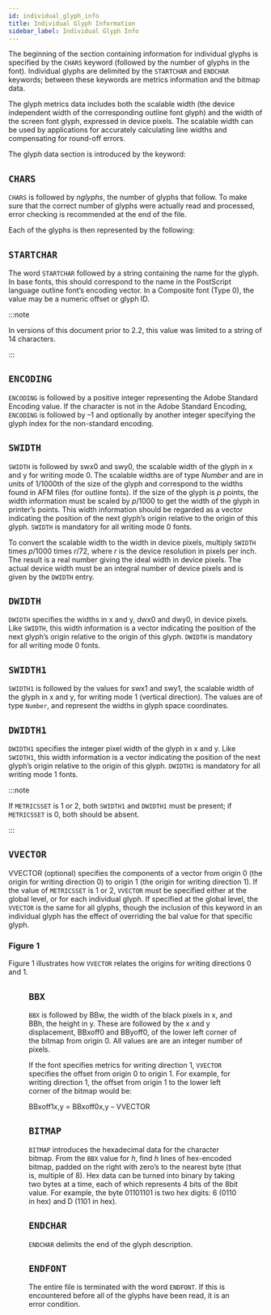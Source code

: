 ```yaml
---
id: individual_glyph_info
title: Individual Glyph Information
sidebar_label: Individual Glyph Info
---
```



The beginning of the section containing information for individual glyphs is specified by the `CHARS` keyword (followed by the number of glyphs in the font). Individual glyphs are delimited by the  `STARTCHAR` and `ENDCHAR` keywords; between these keywords are metrics information and the bitmap data.

The glyph metrics data includes both the scalable width (the device independent width of the corresponding outline font glyph) and the width of the screen font glyph, expressed in device pixels. The scalable width can be used by applications for accurately calculating line widths and compensating for round-off errors.

The glyph data section is introduced by the keyword:

## `CHARS`

<Keyword keyword="CHARS" value="nglyphs" />

`CHARS` is followed by *nglyphs*, the number of glyphs that follow. To make sure that the correct number of glyphs were actually read and processed, error checking is recommended at the end of the file.

Each of the glyphs is then represented by the following:

## `STARTCHAR`

<Keyword keyword="STARTCHAR" value="string" />

The word `STARTCHAR` followed by a string containing the name for the glyph. In base fonts, this should correspond to the name in the PostScript language outline font’s encoding vector. In a Composite font (Type 0), the value may be a numeric offset or glyph ID.

:::note

In versions of this document prior to 2.2, this value was limited to a string of 14 characters.

:::

## `ENCODING`

<Keyword keyword="ENCODING" value="integer (integer)" />

`ENCODING` is followed by a positive integer representing the Adobe Standard Encoding value. If the character is not in the Adobe Standard Encoding, `ENCODING` is followed by –1 and optionally by another integer specifying the glyph index for the non-standard encoding.

## `SWIDTH`

<Keyword keyword="SWIDTH" value="swx0 swy0" />

`SWIDTH` is followed by swx0 and swy0, the scalable width of the glyph in x and y for writing mode 0. The scalable widths are of type *Number* and are in units of 1/1000th of the size of the glyph and correspond to the widths found in AFM files (for outline fonts). If the size of the glyph is *p* points, the width information must be scaled by *p*/1000 to get the width of the glyph in printer’s points. This width information should be regarded as a vector indicating the position of the next glyph’s origin relative to the origin of this glyph. `SWIDTH` is mandatory for all writing mode 0 fonts.

To convert the scalable width to the width in device pixels, multiply `SWIDTH` times *p*/1000 times *r*/72, where *r* is the device resolution in pixels per inch. The result is a real number giving the ideal width in device pixels. The actual device width must be an integral number of device pixels and is given by the `DWIDTH` entry.

## `DWIDTH`

<Keyword keyword="DWIDTH" value="dwx0 dwy0" />

`DWIDTH` specifies the widths in x and y, dwx0 and dwy0, in device pixels. Like `SWIDTH`, this width information is a vector indicating the position of the next glyph’s origin relative to the origin of this glyph. `DWIDTH` is mandatory for all writing mode 0 fonts.

## `SWIDTH1`

<Keyword keyword="SWIDTH1" value="swx1 swy1" />

`SWIDTH1` is followed by the values for swx1 and swy1, the scalable width of the glyph in x and y, for writing mode 1 (vertical direction). The values are of type `Number`, and represent the widths in glyph space coordinates.

## `DWIDTH1`

<Keyword keyword="DWIDTH1" value="dwx1 dwy1" />

`DWIDTH1` specifies the integer pixel width of the glyph in x and y. Like `SWIDTH1`, this width information is a vector indicating the position of the next glyph’s origin relative to the origin of this glyph. `DWIDTH1` is mandatory for all writing mode 1 fonts.

:::note

If `METRICSSET` is 1 or 2, both `SWIDTH1` and `DWIDTH1` must be present; if `METRICSSET` is 0, both should be absent.

:::

## `VVECTOR`

<Keyword keyword="VVECTOR" value="xoff yoff" />

VVECTOR (optional) specifies the components of a vector from origin 0 (the origin for writing direction 0) to origin 1 (the origin for writing direction 1). If the value of `METRICSSET` is 1 or 2, `VVECTOR` must be specified either at the global level, or for each individual glyph. If specified at the global level, the `VVECTOR` is the same for all glyphs, though the inclusion of this keyword in an individual glyph has the effect of overriding the bal value for that specific glyph.

### Figure 1

Figure 1 illustrates how `VVECTOR` relates the origins for writing directions 0 and 1.

<Figure
  src="bdf_spec/1.png"
  caption="Relationship between metrics for writing direction 0 and 1"
  figure_number={1}
  width={700}
  position="center"
  imgUrl={true}
/>

## `BBX`

<Keyword keyword="BBX" value="BBw BBh BBxoff0x BByoff0y" />

`BBX` is followed by BBw, the width of the black pixels in x, and BBh, the height in y. These are followed by the x and y displacement, BBxoff0 and BByoff0, of the lower left corner of the bitmap from origin 0. All values are are an integer number of pixels.

If the font specifies metrics for writing direction 1, `VVECTOR` specifies the offset from origin 0 to origin 1. For example, for writing direction 1, the offset from origin 1 to the lower left corner of the bitmap would be:

<p style={{'textIndent': '2em'}}>
BBxoff1x,y = BBxoff0x,y – VVECTOR
</p>

## `BITMAP`

<Keyword keyword="BITMAP" value="<hex data>" />

`BITMAP` introduces the hexadecimal data for the character bitmap. From the `BBX` value for *h*, find *h* lines of hex-encoded bitmap, padded on the right with zero’s to the nearest byte (that is, multiple of 8). Hex data can be turned into binary by taking two bytes at a time, each of which represents 4 bits of the 8bit value. For example, the byte 01101101 is two hex digits: 6 (0110 in hex) and D (1101 in hex).

## `ENDCHAR`

<Keyword keyword="ENDCHAR" />

`ENDCHAR` delimits the end of the glyph description.

## `ENDFONT`

<Keyword keyword="ENDFONT" />

The entire file is terminated with the word `ENDFONT`. If this is encountered before all of the glyphs have been read, it is an error condition.
